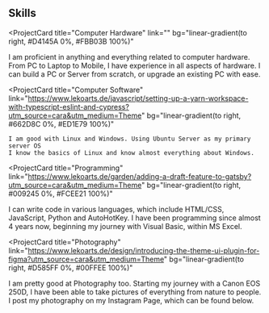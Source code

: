 ## Skills

<ProjectCard
  title="Computer Hardware"
  link=""
  bg="linear-gradient(to right, #D4145A 0%, #FBB03B 100%)"
>
  I am proficient in anything and everything related to computer hardware.
  From PC to Laptop to Mobile, I have experience in all aspects of hardware.
  I can build a PC or Server from scratch, or upgrade an existing PC with ease.
</ProjectCard>


<ProjectCard
  title="Computer Software"
  link="https://www.lekoarts.de/javascript/setting-up-a-yarn-workspace-with-typescript-eslint-and-cypress?utm_source=cara&utm_medium=Theme"
  bg="linear-gradient(to right, #662D8C 0%, #ED1E79 100%)"
>
    I am good with Linux and Windows. Using Ubuntu Server as my primary server OS
    I know the basics of Linux and know almost everything about Windows.

</ProjectCard>


<ProjectCard
  title="Programming"
  link="https://www.lekoarts.de/garden/adding-a-draft-feature-to-gatsby?utm_source=cara&utm_medium=Theme"
  bg="linear-gradient(to right, #009245 0%, #FCEE21 100%)"
>
  I can write code in various languages, which include HTML/CSS, JavaScript, Python and AutoHotKey.
  I have been programming since almost 4 years now, beginning my journey with Visual Basic, within MS Excel.
</ProjectCard>


<ProjectCard
  title="Photography"
  link="https://www.lekoarts.de/design/introducing-the-theme-ui-plugin-for-figma?utm_source=cara&utm_medium=Theme"
  bg="linear-gradient(to right, #D585FF 0%, #00FFEE 100%)"
>
  I am pretty good at Photography too. Starting my journey with a Canon EOS 250D, I have been able to take pictures of everything from nature to people.
    I post my photography on my Instagram Page, which can be found below.
</ProjectCard>
